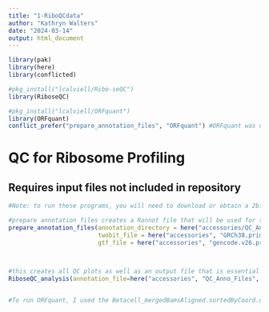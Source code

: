 ```yaml
---
title: "1-RiboQCdata"
author: "Kathryn Walters"
date: "2024-03-14"
output: html_document
---
```



```r
library(pak)
library(here)
library(conflicted)

#pkg_install("lcalviell/Ribo-seQC")
library(RiboseQC)

#pkg_install("lcalviell/ORFquant")
library(ORFquant)
conflict_prefer("prepare_annotation_files", "ORFquant") #ORFquant was updated and thus should use this command from this package
```


# QC for Ribosome Profiling 
## Requires input files not included in repository

```r

#Note: to run these programs, you will need to download or obtain a 2bit file and gtf file from the genome assembly used to prepare the bam files. Due to their large size, these are not included in our repository. 

#prepare annotation files creates a Rannot file that will be used for the QC analysis.
prepare_annotation_files(annotation_directory = here("accessories/QC_Anno_Files"),
                         twobit_file = here("accessories", "GRCh38.primary_assembly.genome.2bit"),
                         gtf_file = here("accessories", "gencode.v26.primary_assembly.annotation.gtf"), export_bed_tables_TxDb = F,forge_BSgenome = T,create_TxDb = T)



#this creates all QC plots as well as an output file that is essential for running ORFquant program. The bam file was generated using the mergeBams.bsub script included in script folder and due to size is not included in repo. 
RiboseQC_analysis(annotation_file=here("accessories", "QC_Anno_Files", "gencode.v26.primary_assembly.annotation.gtf_Rannot"), bam_files = here("input", "Betacell_mergedBamsSorted.sortedByCoord.out.bam"), report_file = here("plots", "QCplots", "RibosomeProfiling_QC.html"), write_tmp_files = T)
                  

#To run ORFquant, I used the Betacell_mergedBamsAligned.sortedByCoord.out.bam_for_SaTAnn file generated and the gencode.v26.primary_assembly.annotation.gtf_Rannot generated and ran the ORFQuant.R script found in the scripts folder. This was run in a cluster environment. 

```

